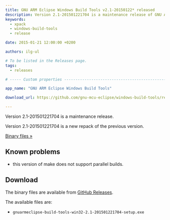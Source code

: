 ```yaml
---
title: GNU ARM Eclipse Windows Build Tools v2.1-20150122* released
description: Version 2.1-201501221704 is a maintenance release of GNU ARM Eclipse Windows Build Tools.
keywords:
  - xpack
  - windows-build-tools
  - release

date: 2015-01-21 12:00:00 +0200

authors: ilg-ul

# To be listed in the Releases page.
tags:
  - releases

# ----- Custom properties -----------------------------------------------------

app_name: "GNU ARM Eclipse Windows Build Tools"

download_url: https://github.com/gnu-mcu-eclipse/windows-build-tools/releases/tag/v2.1/

---
```


<head><title>{frontMatter.title}</title></head>
<head><meta property="og:title" content={frontMatter.title} /></head>

Version 2.1-201501221704 is a maintenance release.

<!-- truncate -->

Version 2.1-201501221704 is a new repack of the previous version.

<!-- truncate -->

<p><a href={frontMatter.download_url}>Binary files »</a></p>

## Known problems

* this version of make does not support parallel builds.

## Download

The binary files are available from <a href={frontMatter.download_url}>GitHub Releases</a>.

The available files are:

* `gnuarmeclipse-build-tools-win32-2.1-201501221704-setup.exe`
